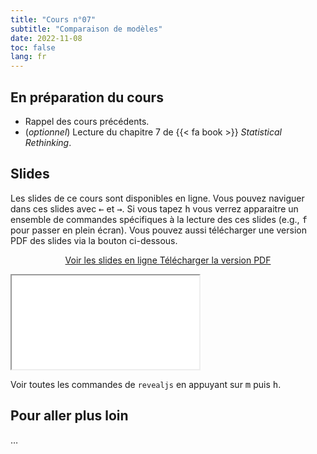 ```yaml
---
title: "Cours n°07"
subtitle: "Comparaison de modèles"
date: 2022-11-08
toc: false
lang: fr
---
```


## En préparation du cours

- Rappel des cours précédents.
- (*optionnel*) Lecture du chapitre 7 de {{< fa book >}} *Statistical Rethinking*.

## Slides

Les slides de ce cours sont disponibles en ligne. Vous pouvez naviguer dans ces slides avec <kbd>←</kbd> et <kbd>→</kbd>. Si vous tapez <kbd>h</kbd> vous verrez apparaitre un ensemble de commandes spécifiques à la lecture des ces slides (e.g., <kbd>f</kbd> pour passer en plein écran). Vous pouvez aussi télécharger une version PDF des slides via la bouton ci-dessous.

<p class="buttons" style="text-align:center;"><a class="btn btn-danger" target="_blank" href="../slides/html/cours07.html"><i class="fa-solid fa-arrow-up-right-from-square"></i> Voir les slides en ligne </a> <a class="btn btn-danger" target="_blank" href="../slides/pdf/cours07.pdf" role="button"><i class="fa-solid fa-file-pdf"></i> Télécharger la version PDF </a></p>

<div class="ratio ratio-16x9"> <iframe src="../slides/html/cours07.html"></iframe> </div>

::: {.callout-tip}
Voir toutes les commandes de `revealjs` en appuyant sur <kbd>m</kbd> puis <kbd>h</kbd>.
:::

## Pour aller plus loin

...
